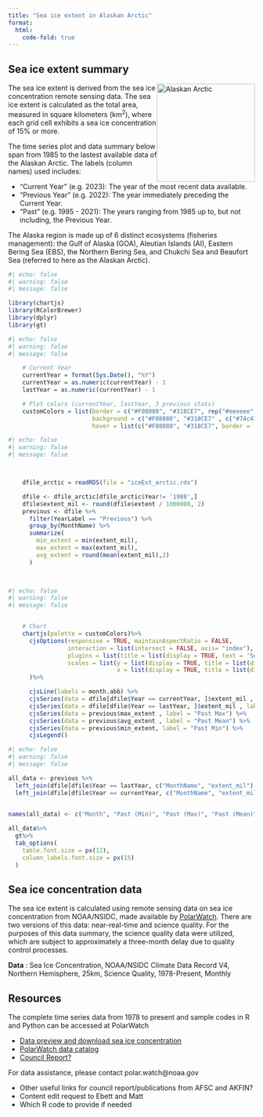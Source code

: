 ```yaml
---
title: "Sea ice extent in Alaskan Arctic"
format: 
  html:
    code-fold: true
---
```


## Sea ice extent summary

<img src="img/arctic.png" alt="Alaskan Arctic" style="float: right; width: 200px;"/>

The sea ice extent is derived from the sea ice concentration remote sensing data. The sea ice extent is calculated as the total area, measured in square kilometers (km<sup>2</sup>), where each grid cell exhibits a sea ice concentration of 15% or more.

The time series plot and data summary below span from 1985 to the lastest available data of the Alaskan Arctic. The labels (column names) used includes:

-   "Current Year" (e.g. 2023): The year of the most recent data available.
-   "Previous Year" (e.g. 2022): The year immediately preceding the Current Year.
-   "Past" (e.g. 1985 - 2021): The years ranging from 1985 up to, but not including, the Previous Year.

The Alaska region is made up of 6 distinct ecosystems (fisheries management): the Gulf of Alaska (GOA), Aleutian Islands (AI), Eastern Bering Sea (EBS), the Northern Bering Sea, and Chukchi Sea and Beaufort Sea (referred to here as the Alaskan Arctic).

```r
#| echo: false
#| warning: false
#| message: false

library(chartjs)
library(RColorBrewer)
library(dplyr)
library(gt)

```

```r
#| echo: false
#| warning: false
#| message: false

    # Current Year
    currentYear = format(Sys.Date(), "%Y")
    currentYear = as.numeric(currentYear) - 1
    lastYear = as.numeric(currentYear) - 1

    # Plot colors (currentYear, lastYear, 3 previous stats)
    customColors = list(border = c("#F08080", "#318CE7", rep("#eeeeee", 3)),
                        background = c("#F08080", "#318CE7" , c("#74c476", "#bae4b3", "#edf8e9")),
                        hover = list(c("#F08080", "#318CE7", border =  c("#74c476", "#bae4b3", "#edf8e9"))))
```

```r
#| echo: false
#| warning: false
#| message: false



    dfile_arctic = readRDS(file = "iceExt_arctic.rds")

    dfile <- dfile_arctic[dfile_arctic$Year!= '1988',]
    dfile$extent_mil <- round(dfile$extent / 1000000, 2)
    previous <- dfile %>%
      filter(YearLabel == "Previous") %>%
      group_by(MonthName) %>%
      summarize(
        min_extent = min(extent_mil),
        max_extent = max(extent_mil),
        avg_extent = round(mean(extent_mil),2)
      )

    

```

```r
#| echo: false
#| warning: false
#| message: false


    # Chart
    chartjs(palette = customColors)%>%
      cjsOptions(responsive = TRUE, maintainAspectRatio = FALSE,
                 interaction = list(intersect = FALSE, axis= "index"),
                 plugins = list(title = list(display = TRUE, text = 'Sea Ice Extent in Alaskan Arctic')),
                 scales = list(y = list(display = TRUE, title = list(display = TRUE, text = 'Millions in km^2')),
                               x = list(display = TRUE, title = list(display = TRUE, text = 'Month')))
      )%>%

      cjsLine(labels = month.abb) %>%
      cjsSeries(data = dfile[dfile$Year == currentYear, ]$extent_mil , label = currentYear) %>%
      cjsSeries(data = dfile[dfile$Year == lastYear, ]$extent_mil , label = lastYear) %>%
      cjsSeries(data = previous$max_extent , label = "Past Max") %>%
      cjsSeries(data = previous$avg_extent , label = "Past Mean") %>%
      cjsSeries(data = previous$min_extent, label = "Past Min") %>%
      cjsLegend()
```

```r
#| echo: false
#| warning: false
#| message: false

all_data <- previous %>%
  left_join(dfile[dfile$Year == lastYear, c("MonthName", "extent_mil") ], by = "MonthName") %>%
  left_join(dfile[dfile$Year == currentYear, c("MonthName", "extent_mil") ], by = "MonthName") 


names(all_data) <- c("Month", "Past (Min)", "Past (Max)", "Past (Mean)", lastYear, currentYear)
  
all_data%>%
  gt%>%
  tab_options(
    table.font.size = px(12),  
    column_labels.font.size = px(15)  
  )
```

## Sea ice concentration data

The sea ice extent is calculated using remote sensing data on sea ice concentration from NOAA/NSIDC, made available by [PolarWatch](https://polarwatch.noaa.gov/). There are two versions of this data: near-real-time and science quality. For the purposes of this data summary, the science quality data were utilized, which are subject to approximately a three-month delay due to quality control processes.

**Data** : Sea Ice Concentration, NOAA/NSIDC Climate Data Record V4, Northern Hemisphere, 25km, Science Quality, 1978-Present, Monthly

## Resources

The complete time series data from 1978 to present and sample codes in R and Python can be accessed at PolarWatch

-   [Data preview and download sea ice concentration](https://polarwatch.noaa.gov/catalog/ice-sq-nh-nsidc-cdr-v4/preview/?dataset=monthly&var=cdr_seaice_conc_monthly&time_min=2023-09-01T00:00:00Z&time_max=2023-09-01T00:00:00Z&proj=epsg3413&colorBar=KT_ice,,,0,1,)
-   [PolarWatch data catalog](https://polarwatch.noaa.gov/catalog)
-   [Council Report?]()

::: {.callout-tip title="Assistance"}
For data assistance, please contact polar.watch\@noaa.gov
:::

::: {.callout-warning title="TODO"}
-   Other useful links for council report/publications from AFSC and AKFIN?
-   Content edit request to Ebett and Matt
-   Which R code to provide if needed
:::
